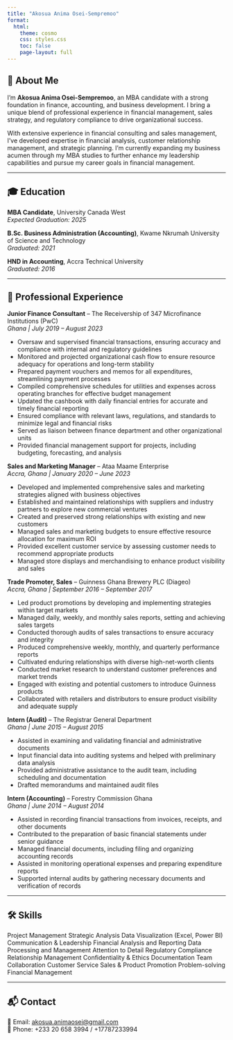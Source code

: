 ```yaml
---
title: "Akosua Anima Osei-Sempremoo"
format:
  html:
    theme: cosmo
    css: styles.css
    toc: false
    page-layout: full
---
```


<div class="content-container">

## 👋 About Me {#about-me}

I'm **Akosua Anima Osei-Sempremoo**, an MBA candidate with a strong foundation in finance, accounting, and business development. I bring a unique blend of professional experience in financial management, sales strategy, and regulatory compliance to drive organizational success.

With extensive experience in financial consulting and sales management, I've developed expertise in financial analysis, customer relationship management, and strategic planning. I'm currently expanding my business acumen through my MBA studies to further enhance my leadership capabilities and pursue my career goals in financial management.

---

## 🎓 Education

<div class="education-item">
**MBA Candidate**,  University Canada West  
*Expected Graduation: 2025*
</div>

<div class="education-item">
**B.Sc. Business Administration (Accounting)**, Kwame Nkrumah University of Science and Technology  
*Graduated: 2021*
</div>

<div class="education-item">
**HND in Accounting**, Accra Technical University  
*Graduated: 2016*
</div>

---

## 💼 Professional Experience

<div class="experience-item">
**Junior Finance Consultant** – The Receivership of 347 Microfinance Institutions (PwC)  
*Ghana | July 2019 – August 2023*  

- Oversaw and supervised financial transactions, ensuring accuracy and compliance with internal and regulatory guidelines
- Monitored and projected organizational cash flow to ensure resource adequacy for operations and long-term stability
- Prepared payment vouchers and memos for all expenditures, streamlining payment processes
- Compiled comprehensive schedules for utilities and expenses across operating branches for effective budget management
- Updated the cashbook with daily financial entries for accurate and timely financial reporting
- Ensured compliance with relevant laws, regulations, and standards to minimize legal and financial risks
- Served as liaison between finance department and other organizational units
- Provided financial management support for projects, including budgeting, forecasting, and analysis
</div>

<div class="experience-item">
**Sales and Marketing Manager** – Ataa Maame Enterprise  
*Accra, Ghana | January 2020 – June 2023*  

- Developed and implemented comprehensive sales and marketing strategies aligned with business objectives
- Established and maintained relationships with suppliers and industry partners to explore new commercial ventures
- Created and preserved strong relationships with existing and new customers
- Managed sales and marketing budgets to ensure effective resource allocation for maximum ROI
- Provided excellent customer service by assessing customer needs to recommend appropriate products
- Managed store displays and merchandising to enhance product visibility and sales
</div>

<div class="experience-item">
**Trade Promoter, Sales** – Guinness Ghana Brewery PLC (Diageo)  
*Accra, Ghana | September 2016 – September 2017*  

- Led product promotions by developing and implementing strategies within target markets
- Managed daily, weekly, and monthly sales reports, setting and achieving sales targets
- Conducted thorough audits of sales transactions to ensure accuracy and integrity
- Produced comprehensive weekly, monthly, and quarterly performance reports
- Cultivated enduring relationships with diverse high-net-worth clients
- Conducted market research to understand customer preferences and market trends
- Engaged with existing and potential customers to introduce Guinness products
- Collaborated with retailers and distributors to ensure product visibility and adequate supply
</div>

<div class="experience-item">
**Intern (Audit)** – The Registrar General Department  
*Ghana | June 2015 – August 2015*  

- Assisted in examining and validating financial and administrative documents
- Input financial data into auditing systems and helped with preliminary data analysis
- Provided administrative assistance to the audit team, including scheduling and documentation
- Drafted memorandums and maintained audit files
</div>

<div class="experience-item">
**Intern (Accounting)** – Forestry Commission Ghana  
*Ghana | June 2014 – August 2014*  

- Assisted in recording financial transactions from invoices, receipts, and other documents
- Contributed to the preparation of basic financial statements under senior guidance
- Managed financial documents, including filing and organizing accounting records
- Assisted in monitoring operational expenses and preparing expenditure reports
- Supported internal audits by gathering necessary documents and verification of records
</div>

---

## 🛠️ Skills

<div id="skills">
<span class="skill-tag">Project Management</span>
<span class="skill-tag">Strategic Analysis</span>
<span class="skill-tag">Data Visualization (Excel, Power BI)</span>
<span class="skill-tag">Communication & Leadership</span>
<span class="skill-tag">Financial Analysis and Reporting</span>
<span class="skill-tag">Data Processing and Management</span>
<span class="skill-tag">Attention to Detail</span>
<span class="skill-tag">Regulatory Compliance</span>
<span class="skill-tag">Relationship Management</span>
<span class="skill-tag">Confidentiality & Ethics</span>
<span class="skill-tag">Documentation</span>
<span class="skill-tag">Team Collaboration</span>
<span class="skill-tag">Customer Service</span>
<span class="skill-tag">Sales & Product Promotion</span>
<span class="skill-tag">Problem-solving</span>
<span class="skill-tag">Financial Management</span>
</div>

---

## 📬 Contact {#contact}

<div class="contact-info">
📧 Email: [akosua.animaosei@gmail.com](mailto:akosua.animaosei@gmail.com)  
<!--💼 LinkedIn: [linkedin.com/in/akosua-anima-osei-sempremoo](https://linkedin.com/in/akosua-anima-osei-sempremoo)-->
📱 Phone: +233 20 658 3994 / +17787233994


</div>

</div>